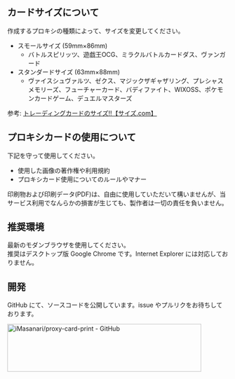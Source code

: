## カードサイズについて

作成するプロキシの種類によって、サイズを変更してください。

- スモールサイズ (59mm×86mm)
  - バトルスピリッツ、遊戯王OCG、ミラクルバトルカードダス、ヴァンガード
- スタンダードサイズ (63mm×88mm)
  - ヴァイスシュヴァルツ、ゼクス、マジックザギャザリング、プレシャスメモリーズ、フューチャーカード、バディファイト、WIXOSS、ポケモンカードゲーム、デュエルマスターズ

参考: [トレーディングカードのサイズ!!【サイズ.com】][card-size]

## プロキシカードの使用について

下記を守って使用してください。

- 使用した画像の著作権や利用規約
- プロキシカード使用についてのルールやマナー

印刷物および印刷データ(PDF)は、自由に使用していただいて構いませんが、当サービス利用でなんらかの損害が生じても、製作者は一切の責任を負いません。

## 推奨環境

最新のモダンブラウザを使用してください。  
推奨はデスクトップ版 Google Chrome です。Internet Explorer には対応しておりません。  

## 開発

GitHub にて、ソースコードを公開しています。issue やプルリクをお待ちしております。

<a href="https://github.com/iMasanari/proxy-card-print" target="_blank" rel="noopener">
  <img width="442" height="109" src="https://gh-card.dev/repos/iMasanari/proxy-card-print.svg" alt="iMasanari/proxy-card-print - GitHub" />
</a>


[netprint]: https://www.printing.ne.jp/support/lite/index.html
[card-size]: https://www.sizekensaku.com/sonota/toreca.html
